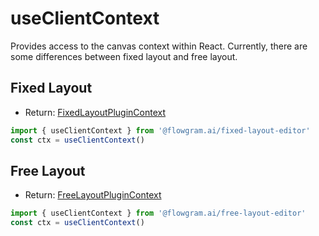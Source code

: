 # useClientContext

Provides access to the canvas context within React. Currently, there are some differences between fixed layout and free layout.

## Fixed Layout

- Return: [FixedLayoutPluginContext](https://coze-dev.github.io/flowgram.ai/auto-docs/fixed-layout-editor/interfaces/FixedLayoutPluginContext.html)

```ts pure
import { useClientContext } from '@flowgram.ai/fixed-layout-editor'
const ctx = useClientContext()
```

## Free Layout

- Return: [FreeLayoutPluginContext](https://coze-dev.github.io/flowgram.ai/auto-docs/free-layout-editor/interfaces/FreeLayoutPluginContext.html)

```ts pure
import { useClientContext } from '@flowgram.ai/free-layout-editor'
const ctx = useClientContext()
```
